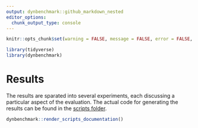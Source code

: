 ```yaml
---
output: dynbenchmark::github_markdown_nested
editor_options:
  chunk_output_type: console
---
```


<!-- README.md is generated from README.Rmd. Please edit that file -->

```r
knitr::opts_chunk$set(warning = FALSE, message = FALSE, error = FALSE, echo = FALSE)
```

```r
library(tidyverse)
library(dynbenchmark)
```

# Results

The results are sparated into several experiments, each discussing a particular aspect of the evaluation. The actual code for generating the results can be found in the [scripts folder](https://github.com/dynverse/dynbenchmark/tree/master/scripts).

```r
dynbenchmark::render_scripts_documentation()
```

